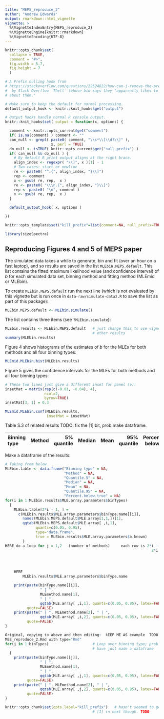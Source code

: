 ```yaml
---
title: "MEPS_reproduce_2"
author: "Andrew Edwards"
output: rmarkdown::html_vignette
vignette: >
  %\VignetteIndexEntry{MEPS_reproduce_2}
  %\VignetteEngine{knitr::rmarkdown}
  %\VignetteEncoding{UTF-8}
---
```


```r
knitr::opts_chunk$set(
  collapse = TRUE,
  comment = "#>",
  fig.width = 5.7,
  fig.height = 7
  )

# A Prefix nulling hook from
# https://stackoverflow.com/questions/22524822/how-can-i-remove-the-prefix-index-indicator-1-in-knitr-output
#  by Stack Overflow 'Thell' (whose bio says they "apparently likes to keep an air of mystery
# about them."

# Make sure to keep the default for normal processing.
default_output_hook <- knitr::knit_hooks$get("output")

# Output hooks handle normal R console output.
knitr::knit_hooks$set( output = function(x, options) {

  comment <- knitr::opts_current$get("comment")
  if( is.na(comment) ) comment <- ""
  can_null <- grepl( paste0( comment, "\\s*\\[\\d?\\]" ),
                     x, perl = TRUE)
  do_null <- isTRUE( knitr::opts_current$get("null_prefix") )
  if( can_null && do_null ) {
    # By default R print output aligns at the right brace.
    align_index <- regexpr( "\\]", x )[1] - 1
    # Two cases: start or newline
    re <- paste0( "^.{", align_index, "}\\]")
    rep <- comment
    x <- gsub( re, rep,  x )
    re <- paste0( "\\\n.{", align_index, "}\\]")
    rep <- paste0( "\n", comment )
    x <- gsub( re, rep,  x )
  }

  default_output_hook( x, options )

})

knitr::opts_template$set("kill_prefix"=list(comment=NA, null_prefix=TRUE))
```

```r
library(sizeSpectra)
```



## Reproducing Figures 4 and 5 of MEPS paper

The simulated data takes a while to generate, bin and fit (over an hour on a fast laptop), and so results are saved
in the list `MLEbin.MEPS.default`. This list contains the fitted maximum likelihood
value (and confidence interval) of $b$ for each simulated data set, binning
method and fitting method (MLEmid or MLEbin).

To create `MLEbin.MEPS.default` run the next line (which is not evaluated by
this vignette but is run once in `data-raw/simulate-data2.R` to save
the list as part of this package):
```r
MLEbin.MEPS.default <- MLEbin.simulate()
```

The list contains three items (see `?MLEbin.simulate`):
```r
MLEbin.results <- MLEbin.MEPS.default   # just change this to use vignette for
                                        # other results
summary(MLEbin.results)
```

Figure 4 shows histograms of the estimates of $b$ for the MLEs for both methods and all four binning types:
```r
MLEmid.MLEbin.hist(MLEbin.results)
```

Figure 5 gives the confidence intervals for the MLEs for both methods and all four binning types:
```r
# These two lines just give a different inset for panel (e):
insetMat = matrix(rep(c(-0.01, -0.04), 4),
                  ncol=2,
                  byrow=TRUE)
insetMat[3, 1] = 0.3

MLEmid.MLEbin.conf(MLEbin.results,
                   insetMat = insetMat)
```

Table S.3 of related results TODO: fix the [1] bit, prob make dataframe.

|Binning type| Method | 5\% quantile |Median  |Mean  |95\% quantile |Percentage below true|
|:----- | :--------------- | -----------: |-----:  |---:  |-----------:  |--------------------:|


Make a dataframe of the results:
```r
# Taking from below
MLEbin.table <- data.frame("Binning type" = NA,
                           "Method" = NA,
                           "Quantile.5" = NA,
                           "Median" = NA,
                           "Mean" = NA,
                           "Quantile.95" = NA,
                           "Percent.below.true" = NA)
for(i in 1:MLEbin.results$MLE.array.parameters$binTypes)
  {
    MLEbin.table[2*i - 1, ] =
      c(MLEbin.results$MLE.array.parameters$binType.name[[i]],
        names(MLEbin.MEPS.default$MLE.array[1,1,])[1],
        qqtab(MLEbin.MEPS.default$MLE.array[ ,i,1],
              quants=c(0.05, 0.95),
              type="data.frame",
              true = MLEbin.results$MLE.array.parameters$b.known)
        )
HERE do a loop for j = 1,2   (number of methods)     each row is 2*i - 1 + j-1 =
                                                                   2*i + j - 3




    HERE
        MLEbin.results$MLE.array.parameters$binType.name

    print(paste(binType.name[[i]],
                " | ",
                MLEmethod.name[1],
                " | ",
                qqtab(MLE.array[ ,i,1], quants=c(0.05, 0.95), latex=FALSE)),
          quote=FALSE)
    print(paste(" | ", MLEmethod.name[2], " | ",
                qqtab(MLE.array[ ,i,2], quants=c(0.05, 0.95), latex=FALSE)),
          quote=FALSE)
}
```


```r
Original, copying to above and then editing:  kEEP ME AS example  TODO update
MEE_reproduce_2.Rmd with type="Rmd"
for(j in 1:binTypes)                    # Loop over binning type; prob should
                                        # have just made a dataframe
  {
    print(paste(binType.name[[j]],
                " | ",
                MLEmethod.name[1],
                " | ",
                qqtab(MLE.array[ ,j,1], quants=c(0.05, 0.95), latex=FALSE)),
          quote=FALSE)
    print(paste(" | ", MLEmethod.name[2], " | ",
                qqtab(MLE.array[ ,j,2], quants=c(0.05, 0.95), latex=FALSE)),
          quote=FALSE)
}
```


<!--
# 5% and 95% values of MLEs, latex version (to copy into .tex file)
print("Binning type & Method & 5% quantile & Median & Mean & 95% quantile & Percentage below true \\ \\hline", quote=FALSE)

for(j in 1:binTypes)                    # Loop over binning type
  {
  print(paste(binType.name[[j]], " & ", MLEmethod.name[1], " & ",
      qqtab(MLE.array[ ,j,1], quants=c(0.05, 0.95)), "\\"), quote=FALSE)
  print(paste(" & ", MLEmethod.name[2], " & ",
      qqtab(MLE.array[ ,j,2], quants=c(0.05, 0.95)), "\\"), quote=FALSE)
}
-->

```r
knitr::opts_chunk$set(opts.label="kill_prefix")   # hasn't seemed to get rid of
                                        # [1] in next though. TODO
```

<!-- TODO MAKE this a function to make dataframe, and then should just be -->
<!-- printable in Rmarkdown. Remove eval=FALSE


|Binning type| Method | 5\% quantile |Median  |Mean  |95\% quantile |Percentage below true|
|:----- | :--------------- | -----------: |-----:  |---:  |-----------:  |--------------------:|
```r
for(j in 1:binTypes)                    # Loop over binning type; prob should
                                        # have just made a dataframe
  {
    print(paste(binType.name[[j]],
                " | ",
                MLEmethod.name[1],
                " | ",
                qqtab(MLE.array[ ,j,1], quants=c(0.05, 0.95), latex=FALSE)),
          quote=FALSE)
    print(paste(" | ", MLEmethod.name[2], " | ",
                qqtab(MLE.array[ ,j,2], quants=c(0.05, 0.95), latex=FALSE)),
          quote=FALSE)
}
```
-->













<!--
# Range of widths of confidence intervals, may want to quote them but
#  unlikely need to report the full table.
print("Binning type & Method & Shortest CI & Widest CI\\ \\hline", quote=FALSE)
for(binTypeInd in 1:binTypes)
  {
  rangeVals = range(MLEconf.array[ ,binTypeInd, "MLEmid", "confMax"] -
    MLEconf.array[ ,binTypeInd, "MLEmid", "confMin"])
  print(paste(binType.name[[binTypeInd]], " & ", MLEmethod.name[1], " & ",
    rangeVals[1], " & ", rangeVals[2], "\\"), quote=FALSE)

  rangeVals = range(MLEconf.array[ ,binTypeInd, "MLEbin", "confMax"] -
    MLEconf.array[ ,binTypeInd, "MLEbin", "confMin"])
  print(paste(" & ", MLEmethod.name[2], " & ",
    rangeVals[1], " & ", rangeVals[2], "\\"), quote=FALSE)
}
-->
